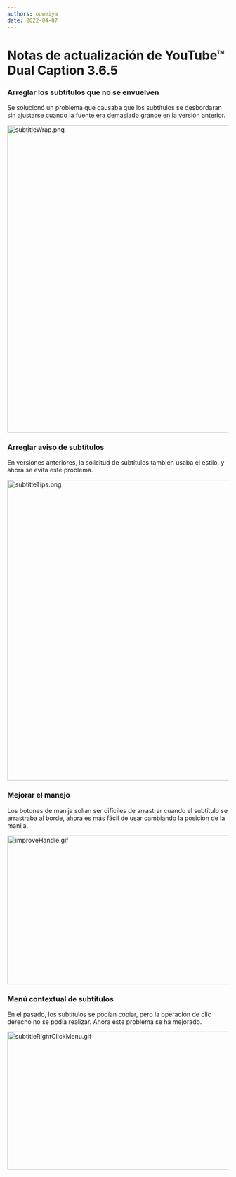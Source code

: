 ```yaml
---
authors: ouweiya
date: 2022-04-07
---
```





# Notas de actualización de YouTube™ Dual Caption 3.6.5

 ### Arreglar los subtítulos que no se envuelven

 Se solucionó un problema que causaba que los subtítulos se desbordaran sin ajustarse cuando la fuente era demasiado grande en la versión anterior.

<img src={subtitleWrap} alt="subtitleWrap.png" width="600" height="698" />

### Arreglar aviso de subtítulos

En versiones anteriores, la solicitud de subtítulos también usaba el estilo, y ahora se evita este problema.

<img src={subtitleTips} alt="subtitleTips.png" width="600" height="682" />

### Mejorar el manejo

Los botones de manija solían ser difíciles de arrastrar cuando el subtítulo se arrastraba al borde, ahora es más fácil de usar cambiando la posición de la manija.

<img src={improveHandle} alt="improveHandle.gif" width="600" height="338" />

### Menú contextual de subtítulos

En el pasado, los subtítulos se podían copiar, pero la operación de clic derecho no se podía realizar. Ahora este problema se ha mejorado.

<img src={subtitleRightClickMenu} alt="subtitleRightClickMenu.gif" width="600" height="313" />

<WebStore />
